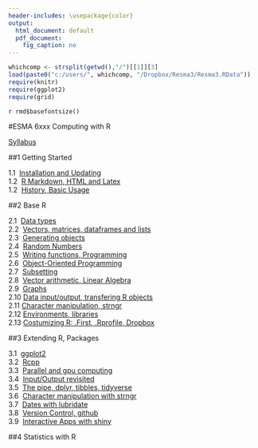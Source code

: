 ---
header-includes: \usepackage{color}
output:
  html_document: default
  pdf_document:
    fig_caption: no
---

```{r, echo=FALSE, warning=FALSE, message=FALSE}
whichcomp <- strsplit(getwd(),"/")[[1]][3]
load(paste0("c:/users/", whichcomp, "/Dropbox/Resma3/Resma3.RData"))
require(knitr)
require(ggplot2)
require(grid)
```
`r rmd$basefontsize()`

#ESMA 6xxx Computing with R

[Syllabus](syl.html)

##1  Getting Started

1.1&nbsp;  [Installation and Updating](install.html)  
1.2&nbsp;  [R Markdown, HTML and Latex](rmark.html)  
1.2&nbsp;  [History, Basic Usage](general.stuff.Rmd)  

##2  Base R

2.1&nbsp; [Data types](datatypes.html)  
2.2&nbsp; [Vectors, matrices, dataframes and lists](dataformats.html)  
2.3&nbsp; [Generating objects](generate.vectors.html)  
2.4&nbsp; [Random Numbers](random.numbers.html)  
2.5&nbsp; [Writing functions, Programming](write.functions.html)  
2.6&nbsp; [Object-Oriented Programming](object.oriented.Rmd)  
2.7&nbsp; [Subsetting](subset.html)   
2.8&nbsp; [Vector arithmetic, Linear Algebra](vector.arithmetic.html)   
2.9&nbsp; [Graphs](graphs.html)  
2.10 [Data input/output, transfering R objects](io.html)  
2.11 [Character manipulation, strngr](character.html)  
2.12 [Environments, libraries](environments.html)  
2.13 [Costumizing R: .First, .Rprofile, Dropbox](customize.html)  

##3  Extending R, Packages

3.1&nbsp; [ggplot2](ggplot2.html)  
3.2&nbsp; [Rcpp](rcpp.html)  
3.3&nbsp; [Parallel and gpu computing](parallel.html)  
3.4&nbsp; [Input/Output revisited](io1.hmtl)  
3.5&nbsp; [The pipe, dplyr, tibbles, tidyverse](pipe.html)  
3.6&nbsp; [Character manipulation with strngr](character1.html)  
3.7&nbsp; [Dates with lubridate](dates.html)  
3.8&nbsp; [Version Control, github](github.html)  
3.9&nbsp; [Interactive Apps with shiny](shiny.html)  


##4  Statistics with R

